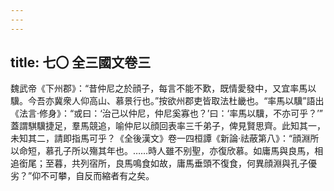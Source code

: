 ```yaml
---
---
---
```

title: 七〇 全三國文卷三
---




魏武帝《下州郡》：“昔仲尼之於顔子，每言不能不歎，既情愛發中，又宜率馬以驥。今吾亦冀衆人仰高山、慕景行也。”按欲州郡吏皆取法杜畿也。“率馬以驥”語出《法言·修身》：“或曰：‘治己以仲尼，仲尼奚寡也？’曰：‘率馬以驥，不亦可乎？’” 蓋謂騏驥捷足，羣馬競追，喻仲尼以顔回表率三千弟子，俾見賢思齊。此知其一，未知其二，請即指馬可乎？《全後漢文》卷一四桓譚《新論·祛蔽第八》：“顔淵所以命短，慕孔子所以殤其年也。……時人雖不别聖，亦復欣慕。如庸馬與良馬，相追銜尾；至暮，共列宿所，良馬鳴食如故，庸馬垂頭不復食，何異顔淵與孔子優劣？”仰不可攀，自反而縮者有之矣。